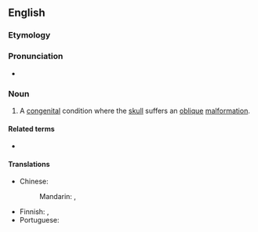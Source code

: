 ==English==
{{wikipedia}}

===Etymology===
{{confix|en|plagio|cephaly}}

===Pronunciation===
* {{rhymes|en|ɛfəli}}

===Noun===
{{en-noun|~}}

# {{lb|en|pathology}} A [[congenital]] condition where the [[skull]] suffers an [[oblique]] [[malformation]].

====Related terms====
* {{l|en|plagiocephalic}}

====Translations====
{{trans-top|congenital condition}}
* Chinese:
*: Mandarin: {{t|cmn|斜頭畸形|sc=Hani}}, {{t|cmn|斜头畸形|tr=xiétóu jīxíng|sc=Hani}}
{{trans-mid}}
* Finnish: {{t|fi|vinokalloisuus}}, {{t|fi|plagiokefalia}}
* Portuguese: {{t|pt|plagiocefalia|f}}
{{trans-bottom}}